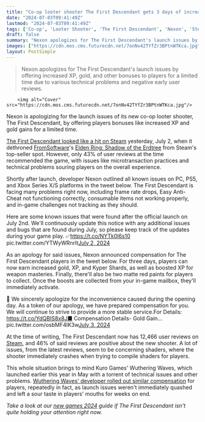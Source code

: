 ```yaml
---
title: "Co-op looter shooter The First Descendant gets 3 days of increased XP and gold gains to appease fans after launch issues lead to 'Mixed' start on Steam"
date: "2024-07-03T09:41:49Z"
lastmod: "2024-07-03T09:41:49Z"
tags: ['Co-op', 'Looter Shooter', 'The First Descendant', 'Nexon', 'Steam', 'Elden Ring', 'FromSoftware', 'Wuthering Waves', 'Kuro Games']
draft: false
summary: "Nexon apologizes for The First Descendant's launch issues by offering increased XP, gold, and other bonuses to players for a limited time due to various technical problems and negative early user reviews."
images: ["https://cdn.mos.cms.futurecdn.net/7onNv42TYfZr3BPtnWTKca.jpg"]
layout: PostSimple
---
```

> Nexon apologizes for The First Descendant's launch issues by offering increased XP, gold, and other bonuses to players for a limited time due to various technical problems and negative early user reviews.


        <img alt="Cover" src="https://cdn.mos.cms.futurecdn.net/7onNv42TYfZr3BPtnWTKca.jpg"/>
        
Nexon is apologizing for the launch issues of its new co-op looter shooter, The First Descendant, by offering players bonuses like increased XP and gold gains for a limited time.

[The First Descendant looked like a hit on Steam](https://www.gamesradar.com/games/third-person-shooter/co-op-looter-shooter-the-first-descendant-dethrones-elden-ring-as-steams-top-seller-but-43-positive-early-user-reviews-frame-a-rough-start-overall/) yesterday, July 2, when it dethroned [FromSoftware](https://www.gamesradar.com/tag/fromsoftware/)'s [Elden Ring: Shadow of the Erdtree](https://www.gamesradar.com/games/action-rpg/elden-ring-shadow-of-the-erdtree-guide/) from Steam's top-seller spot. However, only 43% of user reviews at the time recommended the game, with issues like microtransaction practices and technical problems souring players on the overall experience.

Shortly after launch, developer Nexon outlined all known issues on PC, PS5, and Xbox Series X/S platforms in the tweet below. The First Descendant is facing many problems right now, including frame rate drops, Easy Anti-Cheat not functioning correctly, consumable items not working properly, and in-game challenges not tracking as they should.

Here are some known issues that were found after the official launch on July 2nd. We'll continuously update this notice with any additional issues and bugs that are found during July, so please keep track of the updates during your game play. ✅https://t.co/NYTk0l6s10 pic.twitter.com/YTWyWRnrIt[July 2, 2024](https://twitter.com/FirstDescendant/status/1808161065567760831)

As an apology for said issues, Nexon announced compensation for The First Descendant players in the tweet below. For three days, players can now earn increased gold, XP, and Kyper Shards, as well as boosted XP for weapon masteries. Finally, there'll also be two matte red paints for players to collect. Once the boosts are collected from your in-game mailbox, they'll immediately activate.

📢 We sincerely apologize for the inconvenience caused during the opening day. As a token of our apology, we have prepared compensation for you. We will continue to strive to provide a more stable service.For Details: https://t.co/YdQBIS8x8J■ Compensation Details- Gold Gain… pic.twitter.com/osbMF4lK3w[July 3, 2024](https://twitter.com/FirstDescendant/status/1808380488912196057)

At the time of writing, The First Descendant now has 12,466 user reviews on [Steam](https://store.steampowered.com/app/2074920/The_First_Descendant/#app_reviews_hash), and 46% of said reviews are positive about the new shooter. A lot of issues, from the latest reviews, seem to be concerning shaders, where the shooter immediately crashes when trying to compile shaders for players. 

This whole situation brings to mind Kuro Games' Wuthering Waves, which launched earlier this year in May with a torrent of technical issues and other problems. [Wuthering Waves' developer rolled out similar compensation](https://www.gamesradar.com/games/action-rpg/genshin-impact-challenger-wuthering-waves-showers-fans-with-more-compensation-as-it-apologizes-again-for-the-action-rpgs-deficiencies-and-issues/) for players, repeatedly in fact, as launch issues weren't immediately quashed and left a sour taste in players' mouths for weeks on end.

*Take a look at our *[<em>new games 2024</em>](https://www.gamesradar.com/video-game-release-dates/)* guide if The First Descendant isn't quite holding your attention right now.*
        